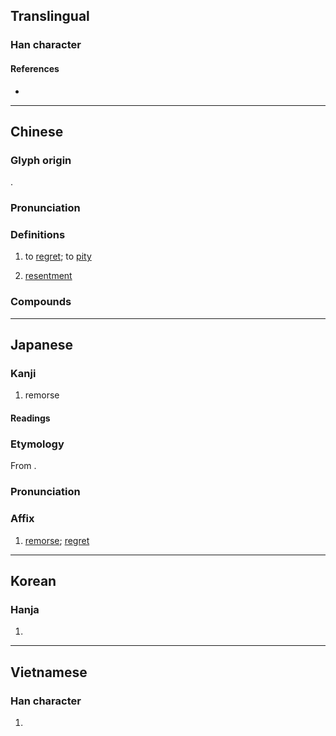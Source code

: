{{character info}}
==Translingual==

===Han character===
{{Han char|rn=61|rad=心|as=13|sn=16|four=93035|canj=PIRP|ids=⿰忄感}}

====References====
* {{Han ref|kx=0405.040|dkj=11312|dj=0745.150|hdz=42360.120|uh=61BE|ud=25022|bh=BED1|bd=48849}}

----

==Chinese==
{{zh-forms|alt=⿰忄⿱干心:second-round simplified}}

===Glyph origin===
{{Han etym}}
{{Han compound|心|alt1=忄|感|ls=psc|c1=s|c2=p}}.

===Pronunciation===
{{zh-pron
|m=hàn
|m-s=han4
|c=ham6
|md=hâng
|mn=hām
|mn-t=ham6
|mc=y
|oc=y
|cat=v,n
}}

===Definitions===
{{zh-hanzi}}

# {{lb|zh|literary}} to [[regret]]; to [[pity]]
# {{zh-o}} [[resentment]]

===Compounds===
{{zh-der|宿憾|抱憾|憾恨|抱憾終生|欿憾|憾事|無憾|終身遺憾|遺珠之憾|遺憾|缺憾|釋憾}}

----

==Japanese==

===Kanji===
{{ja-kanji|grade=c|rs=心13}}

# remorse

====Readings====
{{ja-readings
|goon=ごん
|kanon=かん
|kun=うら-む
}}

===Etymology===
{{ja-kanjitab|かん|yomi=kanon}}
From {{der|ja|ltc|sort=かん|-}} {{ltc-l|憾}}.

===Pronunciation===
{{ja-pron|かん|y=kanon}}

===Affix===
{{ja-pos|affix|かん}}

# [[remorse]]; [[regret]]

----

==Korean==

===Hanja===
{{ko-hanja|감}}

# {{rfdef|ko|sort=心13}}

----

==Vietnamese==

===Han character===
{{vi-readings|readings=hám,hóm,gớm|rs=心13}}

# {{rfdef|vi|sort=心13}}